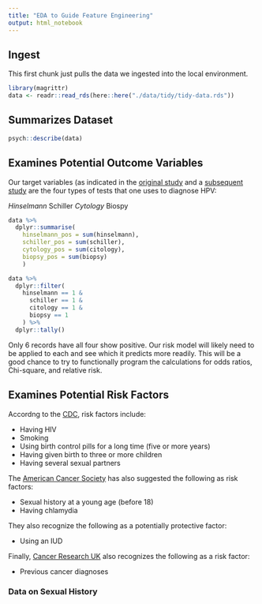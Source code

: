 ```yaml
---
title: "EDA to Guide Feature Engineering"
output: html_notebook
---
```


## Ingest
This first chunk just pulls the data we ingested into the local environment.

```r
library(magrittr)
data <- readr::read_rds(here::here("./data/tidy/tidy-data.rds"))
```

## Summarizes Dataset
```r
psych::describe(data)
```

## Examines Potential Outcome Variables
Our target variables (as indicated in the [original study](https://repositorio.inesctec.pt/bitstream/123456789/7179/1/P-00N-9XR.pdf) and a [subsequent study](https://ieeexplore.ieee.org/document/8070120) are the four types of tests that one uses to diagnose HPV:

*Hinselmann
*Schiller
*Cytology
*Biospy

```r
data %>% 
  dplyr::summarise(
    hinselmann_pos = sum(hinselmann),
    schiller_pos = sum(schiller),
    cytology_pos = sum(citology),
    biopsy_pos = sum(biopsy)
    )
```

```r
data %>%
  dplyr::filter(
    hinselmann == 1 &
      schiller == 1 &
      citology == 1 &
      biopsy == 1
    ) %>%
  dplyr::tally()
```

Only 6 records have all four show positive. Our risk model will likely need to be applied to each and see which it predicts more readily. This will be a good chance to try to functionally program the calculations for odds ratios, Chi-square, and relative risk.

## Examines Potential Risk Factors
Accordng to the [CDC](https://www.cdc.gov/cancer/cervical/basic_info/risk_factors.htm), risk factors include:

* Having HIV
* Smoking
* Using birth control pills for a long time (five or more years)
* Having given birth to three or more children
* Having several sexual partners

The [American Cancer Society](https://www.cancer.org/cancer/cervical-cancer/causes-risks-prevention/risk-factors.html) has also suggested the following as risk factors:

* Sexual history at a young age (before 18)
* Having chlamydia

They also recognize the following as a potentially protective factor:

* Using an IUD

Finally, [Cancer Research UK](https://www.cancerresearchuk.org/about-cancer/cervical-cancer/risks-causes) also recognizes the following as a risk factor:

* Previous cancer diagnoses

### Data on Sexual History


```r

```

```r

```

